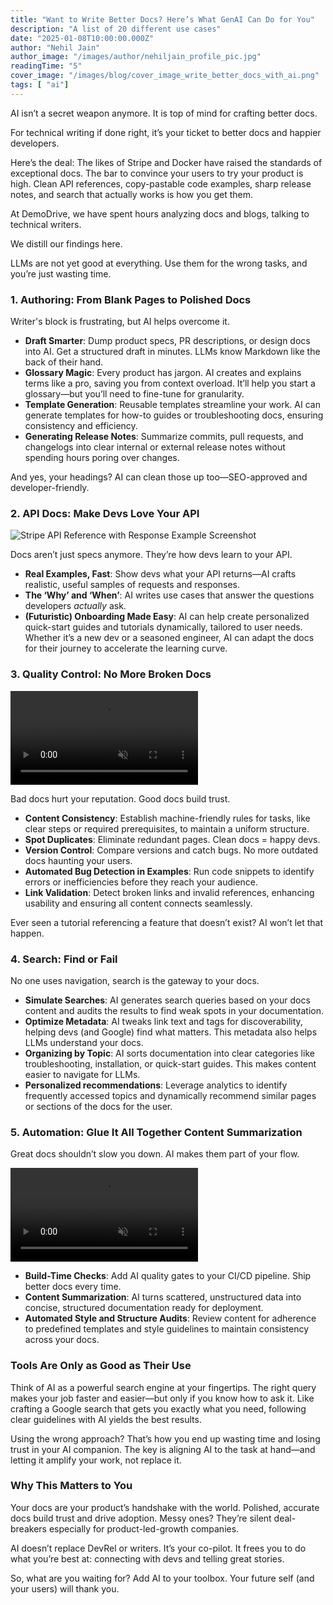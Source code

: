 ```yaml
---
title: "Want to Write Better Docs? Here’s What GenAI Can Do for You"
description: "A list of 20 different use cases"
date: "2025-01-08T10:00:00.000Z"
author: "Nehil Jain"
author_image: "/images/author/nehiljain_profile_pic.jpg"
readingTime: "5"
cover_image: "/images/blog/cover_image_write_better_docs_with_ai.png"
tags: [ "ai"]
---
```



AI isn’t a secret weapon anymore. It is top of mind for crafting better docs.

For technical writing if done right, it’s your ticket to better docs and happier developers.

Here’s the deal: The likes of Stripe and Docker have raised the standards of exceptional docs.  The bar to  convince your users to try your product is high. Clean API references, copy-pastable code examples, sharp release notes, and search that actually works is how you get them.

At DemoDrive, we have spent hours analyzing docs and blogs, talking to technical writers.

We distill our findings here.

LLMs are not yet good at everything. Use them for the wrong tasks, and you’re just wasting time.


### 1. **Authoring: From Blank Pages to Polished Docs**

Writer's block is frustrating, but AI helps overcome it.

- **Draft Smarter**: Dump product specs, PR descriptions, or design docs into AI. Get a structured draft in minutes. LLMs know Markdown like the back of their hand.
- **Glossary Magic**: Every product has jargon. AI creates and explains terms like a pro, saving you from context overload. It’ll help you start a glossary—but you’ll need to fine-tune for granularity.
- **Template Generation**: Reusable templates streamline your work. AI can generate templates for how-to guides or troubleshooting docs, ensuring consistency and efficiency.
- **Generating Release Notes**: Summarize commits, pull requests, and changelogs into clear internal or external release notes without spending hours poring over changes.

And yes, your headings? AI can clean those up too—SEO-approved and developer-friendly.


### 2. **API Docs: Make Devs Love Your API**

<Image
  src="/images/blog/2_api_docs_make_devs_love_your_api.png"
  alt="Stripe API Reference with Response Example Screenshot"
  width={800}
  height={600}
  className="rounded-xl w-full h-full object-cover"
/>

Docs aren’t just specs anymore. They’re how devs learn to your API.

- **Real Examples, Fast**: Show devs what your API returns—AI crafts realistic, useful samples of requests and responses.
- **The ‘Why’ and ‘When’**: AI writes use cases that answer the questions developers *actually* ask.
- **(Futuristic) Onboarding Made Easy**: AI can help create personalized quick-start guides and tutorials dynamically, tailored to user needs. Whether it’s a new dev or a seasoned engineer, AI can adapt the docs for their journey to accelerate the learning curve.


### 3. **Quality Control: No More Broken Docs**

<div className="flex justify-center">
  <video
    autoPlay
    loop
    muted
    playsInline
    width={800}
    height={600}
    className="rounded-xl w-full h-full object-cover"
  >
    <source src="/images/blog/stacktrace_recording.mp4" type="video/mp4" />
    Video showing stacktrace analysis using AI.
  </video>
</div>

Bad docs hurt your reputation. Good docs build trust.

- **Content Consistency**: Establish machine-friendly rules for tasks, like clear steps or required prerequisites, to maintain a uniform structure.
- **Spot Duplicates**: Eliminate redundant pages. Clean docs = happy devs.
- **Version Control**: Compare versions and catch bugs. No more outdated docs haunting your users.
- **Automated Bug Detection in Examples**: Run code snippets to identify errors or inefficiencies before they reach your audience.
- **Link Validation**: Detect broken links and invalid references, enhancing usability and ensuring all content connects seamlessly.

Ever seen a tutorial referencing a feature that doesn’t exist? AI won’t let that happen.



### 4. **Search: Find or Fail**

No one uses navigation, search is the gateway to your docs.

- **Simulate Searches**: AI generates search queries based on your docs content and audits the results to find weak spots in your documentation.
- **Optimize Metadata**: AI tweaks link text and tags for discoverability, helping devs (and Google) find what matters. This metadata also helps LLMs understand your docs.
- **Organizing by Topic**: AI sorts documentation into clear categories like troubleshooting, installation, or quick-start guides. This makes content easier to navigate for LLMs.
- **Personalized recommendations**: Leverage analytics to identify frequently accessed topics and dynamically recommend similar pages or sections of the docs for the user.



### 5. **Automation: Glue It All Together Content Summarization**

Great docs shouldn’t slow you down. AI makes them part of your flow.

<div className="flex justify-center">
  <video
    autoPlay
    loop
    muted
    playsInline
    width={800}
    height={600}
    className="rounded-xl w-full h-full object-cover"
  >
    <source src="/images/blog/5_automation_glue_it_all_together_content_summarization.mp4" type="video/mp4" />
    Video showing content summarization automation.
  </video>
</div>

- **Build-Time Checks**: Add AI quality gates to your CI/CD pipeline. Ship better docs every time.
- **Content Summarization**: AI turns scattered, unstructured data into concise, structured documentation ready for deployment.
- **Automated Style and Structure Audits**: Review content for adherence to predefined templates and style guidelines to maintain consistency across your docs.



### Tools Are Only as Good as Their Use

Think of AI as a powerful search engine at your fingertips. The right query makes your job faster and easier—but only if you know how to ask it. Like crafting a Google search that gets you exactly what you need, following clear guidelines with AI yields the best results.

Using the wrong approach? That’s how you end up wasting time and losing trust in your AI companion. The key is aligning AI to the task at hand—and letting it amplify your work, not replace it.



### Why This Matters to You

Your docs are your product’s handshake with the world. Polished, accurate docs build trust and drive adoption. Messy ones? They’re silent deal-breakers especially for product-led-growth companies.

AI doesn’t replace DevRel or writers. It’s your co-pilot. It frees you to do what you’re best at: connecting with devs and telling great stories.

So, what are you waiting for? Add AI to your toolbox. Your future self (and your users) will thank you.